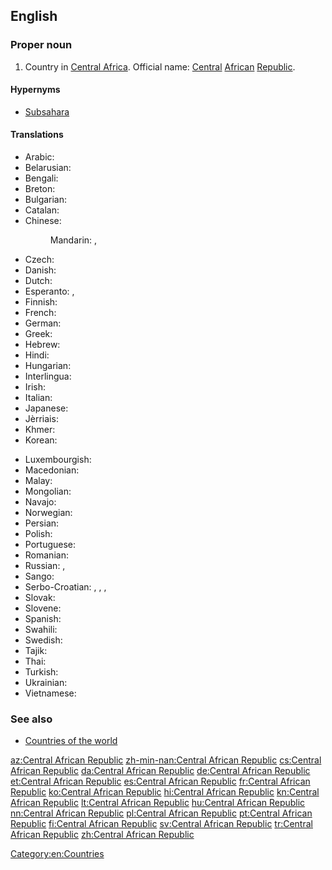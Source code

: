 {{wikipedia}}
==English==

===Proper noun===
{{en-proper noun}}

# Country in [[Central Africa]]. Official name: [[central|Central]] [[African]] [[republic|Republic]].

====Hypernyms====
*[[Subsahara]]

====Translations====
{{trans-top|country in Central Africa}}
* Arabic: {{t|ar|جمهورية افريقيا الوسطى|f|tr=jumhūriyyat ʾifriqíyya al-wasaṭā}}
* Belarusian: {{t|be|Цэнтральна-Афрыканская Рэспубліка|f|tr=Centrál'na-Afrykánskaja Respúblika}}
* Bengali: {{t|bn|মধ্য আফ্রিকান প্রজাতন্ত্র}}
* Breton: {{t|br|Republik Kreizafrikan}}
* Bulgarian: {{t|bg|Централноафриканска република|f|tr=Centralnoafrikánska repúblika}}
* Catalan: {{t+|ca|República Centreafricana|f}}
* Chinese:
*: Mandarin: {{t+|cmn|中非共和國|sc=Hani}}, {{t|cmn|中非共和国|tr=Zhōngfēi Gònghéguó|sc=Hani}}
* Czech: {{t+|cs|Středoafrická republika|f}}
* Danish: {{t|da|Centralafrikanske Republik}}
* Dutch: {{t+|nl|Centraal-Afrikaanse Republiek}}
* Esperanto: {{t|eo|Centr-Afrika Respubliko}}, {{t|eo|Centrafriko}}
* Finnish: {{t+|fi|Keski-Afrikan tasavalta}}
* French: {{t+|fr|République centrafricaine}}
* German: {{t+|de|Zentralafrikanische Republik}}
* Greek: {{t+|el|Κεντροαφρικανική Δημοκρατία|f|tr=Kentroafrikanikí Dimokratía}}
* Hebrew: {{t|he|הרפובליקה המרכז־אפריקנית|f|tr=ha-Republica ha-Mercaz Africanit}}
* Hindi: {{t+|hi|मध्य अफ़्रीकी गणराज्य|m|tr=madhya afrīkī gaṇrājya}}
* Hungarian: {{t+|hu|Közép-afrikai Köztársaság}}
* Interlingua: {{t|ia|Republica Centroafrican}}
* Irish: {{t|ga|Poblacht na hAfraice Láir|f}}
* Italian: {{t|it|Repubblica Centrafricana}}
* Japanese: {{t|ja|中央アフリカ共和国|tr=Chūō-Afurika kyōwakoku}}
* Jèrriais: {{t|roa-jer|Républyique Centrafritchaine|f}}
* Khmer: {{t|km|សាធារណរដ្ឋអាហ្វ្រិកកណ្ដាល|tr=sa thea rak nak roth a frik kan dal|sc=Khmr}}
* Korean: {{t|ko|중앙아프리카 공화국|tr=Jung-ang Apeurika gong-hwaguk|sc=Hang}}
{{trans-mid}}
* Luxembourgish: {{t|lb|Zentralafrikanesch Republik}}
* Macedonian: {{t|mk|Централноафриканска Република|f|tr=Centralnoafríkanska Repúblika}}
* Malay: {{t|ms|Republik Afrika Tengah}}
* Mongolian: {{t|mn|Төв Африкийн Бүгд Найрамдах Улс|tr=Töv Afrikijn Bügd Najramdah Uls|sc=Cyrl}}
* Navajo: {{t|nv|Naakaii Łizhinii Bikéyah Beʼałnííʼ}}
* Norwegian: {{t+|no|Den sentralafrikanske republikk}}
* Persian: {{t|fa|جمهوری آفریقای مرکزی}}
* Polish: {{t+|pl|Republika Środkowoafrykańska}}
* Portuguese: {{t+|pt|República Centro-Africana}}
* Romanian: {{t|ro|Republica Centrafricană}}
* Russian: {{t|ru|Центрально-Африканская Республика|f|tr=Centrál'no-Afrikánskaja Respúblika}}, {{t+|ru|ЦАР|f|tr=car}}
* Sango: {{t|sg|Ködörösêse tî Bêafrîka}}
* Serbo-Croatian: {{t|sh|Средњоафричка Република|f|sc=Cyrl}}, {{t|sh|Srednjoafrička Republika|f}}, {{t|sh|Централноафричка Република|f|sc=Cyrl}}, {{t|sh|Centralnoafrička Republika|f}}
* Slovak: {{t|sk|Stredoafrická republika|f}}
* Slovene: {{t|sl|Srednjeafriška republika|f}}
* Spanish: {{t+|es|República Centroafricana}}
* Swahili: {{t|sw|Jamhuri ya Afrika ya Kati}}
* Swedish: {{t+|sv|Centralafrikanska republiken}}
* Tajik: {{t|tg|Ҷумҳурии Африқои Марказӣ|sc=Cyrl}}
* Thai: {{t+|th|สาธารณรัฐแอฟริกากลาง|tr=săa-taa-rá-ná rát àef-rí-gaa-glaang}}
* Turkish: {{t+|tr|Orta Afrika Cumhuriyeti}}
* Ukrainian: {{t|uk|Центрально-Африканська Республіка|f|tr=Centrál'no-Afrykáns'ka Respúblika}}
* Vietnamese: {{t|vi|Cộng hòa Trung Phi}}
{{trans-bottom}}

===See also===
* [[Appendix:Countries of the world|Countries of the world]]

[[Category:en:Countries]]

[[az:Central African Republic]]
[[zh-min-nan:Central African Republic]]
[[cs:Central African Republic]]
[[da:Central African Republic]]
[[de:Central African Republic]]
[[et:Central African Republic]]
[[es:Central African Republic]]
[[fr:Central African Republic]]
[[ko:Central African Republic]]
[[hi:Central African Republic]]
[[kn:Central African Republic]]
[[lt:Central African Republic]]
[[hu:Central African Republic]]
[[nn:Central African Republic]]
[[pl:Central African Republic]]
[[pt:Central African Republic]]
[[fi:Central African Republic]]
[[sv:Central African Republic]]
[[tr:Central African Republic]]
[[zh:Central African Republic]]